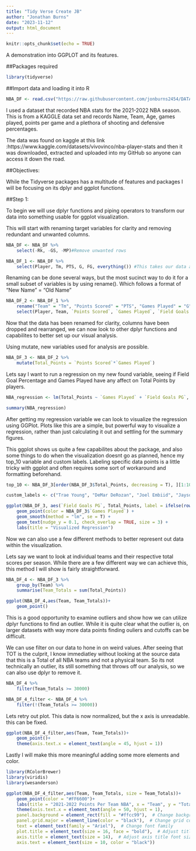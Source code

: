 ---
title: "Tidy Verse Create JB"
author: "Jonathan Burns"
date: "2023-11-12"
output: html_document
---

```{r setup, include=FALSE}
knitr::opts_chunk$set(echo = TRUE)
```

A demonstration into GGPLOT and its features.

##Packages required
```{r message=FALSE}
library(tidyverse)
```

##Import data and loading it into R
```{r}
NBA_DF <- read.csv("https://raw.githubusercontent.com/jonburns2454/DATA607/main/2021-2022%20NBA%20Player%20Stats%20-%20Regular.csv", sep = ";", header = T)
```

I used a dataset that recorded NBA stats for the 2021-2022 NBA season. This is from a KAGGLE data set and records
Name, Team, Age, games played, points per game and a plethora of shooting and defensive percentages.

The data was found on kaggle at this link :https://www.kaggle.com/datasets/vivovinco/nba-player-stats and then it was downloaded, extracted and uploaded into my GitHub so anyone
can access it down the road.

##Objectives:

While the Tidyverse packages has a multitude of features and packages I will be focusing on its dplyr and ggplot functions.


##Step 1:

To begin we will use dplyr functions and piping operators to transform our data into something usable for ggplot visualization.

This will start with renaming target variables for clarity and removing redundant and unwanted columns.


```{r}
NBA_DF <- NBA_DF %>% 
    select(-Rk, -GS, -MP)#Remove unwanted rows
```


```{r}
NBA_DF_1 <- NBA_DF %>% 
    select(Player, Tm, PTS, G, FG, everything()) #This takes our data and rearranges the first 5 columns into what we want to look at first and then puts the rest of the columns in order with the everything() addition.
```


Renaming can be done several ways, but the most sucinct way to do it for a small subset of variables is by using rename(). Which follows a format of "New Name" = "Old Name"
```{r}
NBA_DF_2 <- NBA_DF_1 %>% 
    rename("Team" = "Tm", "Points Scored" = "PTS", "Games Played" = "G", "Field Goals PG" = "FG") %>% 
    select(Player, Team, `Points Scored`, `Games Played`, `Field Goals PG`) #Keeping what we want, after further diliberation, this can also be done before visualization, but doing it here makes it less confusing.

```


Now that the data has been renamed for clarity, columns have been dropped and rearranged, we can now look to other dplyr functions and capabilites to better set up our visual analysis.

Using mutate, new variables used for analysis are possible.
```{r}
NBA_DF_3 <- NBA_DF_2 %>% 
    mutate(Total_Points = `Points Scored`*`Games Played`)

```


Lets say I want to run a regression on my new found variable, seeing if Field Goal Percentage and Games Played have any affect on Total Points by players.
```{r}

NBA_regression <- lm(Total_Points ~ `Games Played` + `Field Goals PG`, data = NBA_DF_3)

summary(NBA_regression)

```

After getting my regression variable we can look to visualize the regression using GGPlot. Plots like this are a simple, but powerful way to visualize a regression, rather than just calculating it out and settling for the summary figures.

This ggplot shows us quite a few capabilites about the package, and also some things to do when the visualization doesnt go as planned, hence my top_10 variable and custom labels. Labeling specific data points is a little tricky with ggplot and often requires some sort of workaround and formatting beforehand.

```{r}
top_10 <- NBA_DF_3[order(NBA_DF_3$Total_Points, decreasing = T), ][1:10, ]

custom_labels <- c("Trae Young", "DeMar DeRozan", "Joel Embiid", "Jayson Tatum", "Nikola Jokic", "Giannis Antetokounmpo", "Luka Doncic", "Devin Booker", "Karl-Anthony Towns", "Donovan Mitchell")

ggplot(NBA_DF_3, aes(`Field Goals PG`, Total_Points, label = ifelse(row.names(NBA_DF_3) %in% row.names(top_10), custom_labels, ""))) +
    geom_point(color = NBA_DF_3$`Games Played`) +
    geom_smooth(method = "lm", se = T) +
    geom_text(nudge_y = 0.1, check_overlap = TRUE, size = 3) +
    labs(title = "Visualized Regression")
```

Now we can also use a few different methods to better represent out data within the visualization.

Lets say we want to look at individual teams and their respective total scores per season. While there are a few different way we can achieve this, this method I will show is fairly straightforward.

```{r}
NBA_DF_4 <- NBA_DF_3 %>% 
    group_by(Team) %>% 
    summarise(Team_Totals = sum(Total_Points))

ggplot(NBA_DF_4,aes(Team, Team_Totals))+
    geom_point()

```
This is a good opportunity to examine outliers and show how we can utilize dplyr functions to find an outlier. While it is quite clear what the outlier is, on larger datasets with way more data points finding ouliers and cutoffs can be difficult.

We can use filter on our data to hone in on weird values. After seeing that TOT is the culprit, I know immediatley without looking at the source data that this is a Total of all NBA teams and not a physical team. So its not technically an outlier, its still something that throws off our analysis, so we can also use dplyr to remove it.
```{r}
NBA_DF_4 %>% 
    filter(Team_Totals >= 30000)

```
```{r}
NBA_DF_4_filter <- NBA_DF_4 %>% 
    filter(!(Team_Totals >= 30000))
```


Lets retry out plot. This data is now normalized, but the x axis is unreadable. this can be fixed.

```{r}
ggplot(NBA_DF_4_filter,aes(Team, Team_Totals))+
    geom_point()+
    theme(axis.text.x = element_text(angle = 45, hjust = 1))
```

Lastly I will make this more meaningful adding some more elements and color.

```{r warning=FALSE}
library(RColorBrewer)
library(viridis)
library(wesanderson)

ggplot(NBA_DF_4_filter,aes(Team, Team_Totals, size = Team_Totals))+
    geom_point(color = "#FF6600")+
    labs(title = "2021-2022 Points Per Team NBA", x = "Team", y = "Total Points") +
    theme(axis.text.x = element_text(angle = 50, hjust = 1), 
    panel.background = element_rect(fill = "#ffcc99"),  # Change background color
    panel.grid.major = element_line(color = "black"),  # Change grid color
    text = element_text(family = "Ariel"),  # Change font family
    plot.title = element_text(size = 16, face = "bold"),  # Adjust title font size and style
    axis.title = element_text(size = 14),  # Adjust axis title font size
    axis.text = element_text(size = 10, color = "black"))
    
```






